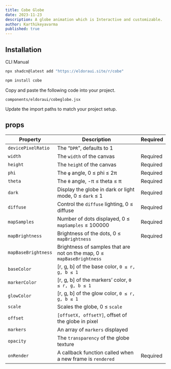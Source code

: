 ```yaml
---
title: Cobe Globe
date: 2023-11-23
description: A globe animation which is Interactive and customizable.
author: Karthikeyavarma
published: true
---
```




<ComponentPreview name="cobeglobedemo" />

## Installation



<Tabs defaultValue="cli">

<TabsList>
  <TabsTrigger value="cli">CLI</TabsTrigger>
  <TabsTrigger value="manual">Manual</TabsTrigger>
</TabsList>
<TabsContent value="cli">

```bash
npx shadcn@latest add "https://eldoraui.site/r/cobe"
```

</TabsContent>

<TabsContent value="manual">



<Steps>

<Step>

```bash
npm install cobe
```

</Step>

<Step>Copy and paste the following code into your project.</Step>

`components/eldoraui/cobeglobe.jsx`

<ComponentSource name="cobe" />

<Step>Update the import paths to match your project setup.</Step>

</Steps>

</TabsContent>

</Tabs>



## props

| Property            | Description                                                            | Required |
| ------------------- | ---------------------------------------------------------------------- | -------- |
| `devicePixelRatio`  | The “`DPR`”, defaults to 1                                             |          |
| `width`             | The `width` of the canvas                                              | Required |
| `height`            | The `heigh`t of the canvas                                             | Required |
| `phi`               | The `φ` angle, 0 ≤ phi ≤ 2π                                            | Required |
| `theta`             | The `θ` angle, -π ≤ theta ≤ π                                          | Required |
| `dark`              | Display the globe in dark or light mode, 0 ≤ `dark` ≤ 1                | Required |
| `diffuse`           | Control the `diffuse` lighting, 0 ≤ diffuse                            | Required |
| `mapSamples`        | Number of dots displayed, 0 ≤ `mapSamples` ≤ 100000                    | Required |
| `mapBrightness`     | Brightness of the dots, 0 ≤ `mapBrightness`                            | Required |
| `mapBaseBrightness` | Brightness of samples that are not on the map, 0 ≤ `mapBaseBrightness` |          |
| `baseColor`         | [r, g, b] of the base color, `0 ≤ r, g, b ≤ 1`                         |          |
| `markerColor`       | [r, g, b] of the markers’ color, `0 ≤ r, g, b ≤ 1`                     |          |
| `glowColor`         | [r, g, b] of the glow color, `0 ≤ r, g, b ≤ 1`                         |          |
| `scale`             | Scales the globe, 0 ≤ `scale`                                          |          |
| `offset`            | `[offsetX, offsetY]`, offset of the globe in pixel                     |          |
| `markers`           | An array of `markers` displayed                                        |          |
| `opacity`           | The `transparency` of the globe texture                                |          |
| `onRender`          | A callback function called when a new frame is `rendered`              | Required |
